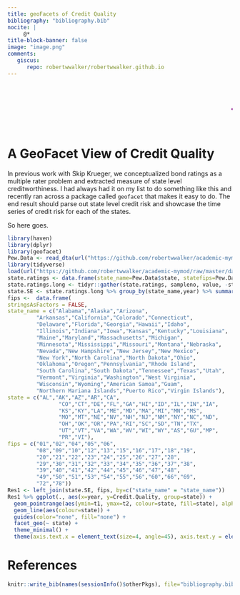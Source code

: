 ```yaml
---
title: geoFacets of Credit Quality
bibliography: "bibliography.bib"
nocite: |
     @*
title-block-banner: false 
image: "image.png"
comments:
   giscus: 
      repo: robertwwalker/robertwwalker.github.io
---
```


<marquee scrollamount="10"><h1><p style="color:purple;">{{< fa brands r-project >}}obertwwalker.github.io <br></p></h1></marquee>


# A GeoFacet View of Credit Quality

In previous work with Skip Krueger, we conceptualized bond ratings as a multiple rater problem and extracted measure of state level creditworthiness.  I had always had it on my list to do something like this and recently ran across a package called `geofacet` that makes it easy to do.  The end result should parse out state level credit risk and showcase the time series of credit risk for each of the states.

So here goes.

```r
library(haven)
library(dplyr)
library(geofacet)
Pew.Data <- read_dta(url("https://github.com/robertwwalker/academic-mymod/raw/master/data/Pew/modeledforprediction.dta"))
library(tidyverse)
load(url("https://github.com/robertwwalker/academic-mymod/raw/master/data/Pew/Scaled-BR-Pew.RData"))
state.ratings <- data.frame(state_name=Pew.Data$state, statefips=Pew.Data$statefips, year=Pew.Data$fyear, BR.Data)
state.ratings.long <- tidyr::gather(state.ratings, sampleno, value, -statefips, -year, -state_name)
state.SE <- state.ratings.long %>% group_by(state_name,year) %>% summarise(Credit.Quality=mean(value), t1=quantile(value, probs=0.025), t2=quantile(value, probs=0.975))
fips <-  data.frame(
stringsAsFactors = FALSE,
state_name = c("Alabama","Alaska","Arizona",
         "Arkansas","California","Colorado","Connecticut",
         "Delaware","Florida","Georgia","Hawaii","Idaho",
         "Illinois","Indiana","Iowa","Kansas","Kentucky","Louisiana",
         "Maine","Maryland","Massachusetts","Michigan",
         "Minnesota","Mississippi","Missouri","Montana","Nebraska",
         "Nevada","New Hampshire","New Jersey","New Mexico",
         "New York","North Carolina","North Dakota","Ohio",
         "Oklahoma","Oregon","Pennsylvania","Rhode Island",
         "South Carolina","South Dakota","Tennessee","Texas","Utah",
         "Vermont","Virginia","Washington","West Virginia",
         "Wisconsin","Wyoming","American Samoa","Guam",
         "Northern Mariana Islands","Puerto Rico","Virgin Islands"),
state = c("AL","AK","AZ","AR","CA",
                "CO","CT","DE","FL","GA","HI","ID","IL","IN","IA",
                "KS","KY","LA","ME","MD","MA","MI","MN","MS",
                "MO","MT","NE","NV","NH","NJ","NM","NY","NC","ND",
                "OH","OK","OR","PA","RI","SC","SD","TN","TX",
                "UT","VT","VA","WA","WV","WI","WY","AS","GU","MP",
                "PR","VI"),
fips = c("01","02","04","05","06",
         "08","09","10","12","13","15","16","17","18","19",
         "20","21","22","23","24","25","26","27","28",
         "29","30","31","32","33","34","35","36","37","38",
         "39","40","41","42","44","45","46","47","48",
         "49","50","51","53","54","55","56","60","66","69",
         "72","78"))  
Res1 <- left_join(state.SE, fips, by=c("state_name" = "state_name"))
Res1 %>% ggplot(., aes(x=year, y=Credit.Quality, group=state)) +
  geom_pointrange(aes(ymin=t1, ymax=t2, colour=state, fill=state), alpha=0.1) + 
  geom_line(aes(colour=state)) +
  guides(color="none", fill="none") +
  facet_geo(~ state) +
  theme_minimal() + 
  theme(axis.text.x = element_text(size=4, angle=45), axis.text.y = element_text(size=6)) + labs(title="Credit Quality in the US States")
```



# References

```r
knitr::write_bib(names(sessionInfo()$otherPkgs), file="bibliography.bib")
```

